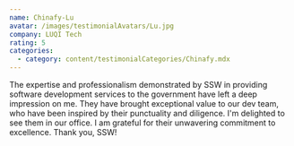 ```yaml
---
name: Chinafy-Lu
avatar: /images/testimonialAvatars/Lu.jpg
company: LUQI Tech
rating: 5
categories:
  - category: content/testimonialCategories/Chinafy.mdx
---
```


The expertise and professionalism demonstrated by SSW in providing software development services to the government have left a deep impression on me. They have brought exceptional value to our dev team, who have been inspired by their punctuality and diligence. I'm delighted to see them in our office. I am grateful for their unwavering commitment to excellence. Thank you, SSW! 

